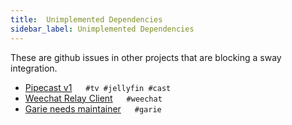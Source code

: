 ```yaml
---
title:  Unimplemented Dependencies
sidebar_label: Unimplemented Dependencies
---
```


These are github issues in other projects that are blocking a sway integration.


- [Pipecast v1](https://github.com/TeamNewPipe/PipeCast) &emsp; `#tv #jellyfin #cast`
- [Weechat Relay Client](https://github.com/weechat/weechat/issues/369) &emsp; `#weechat`
- [Garie needs maintainer](https://github.com/boyney123/garie) &emsp; `#garie`
